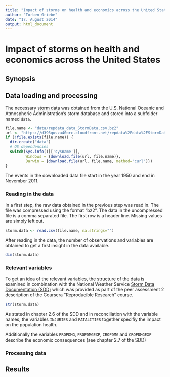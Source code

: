 ---
title: "Impact of storms on health and economics across the United States"
author: "Torben Griebe"
date: "17. August 2014"
output: html_document
---

Impact of storms on health and economics across the United States
=================================================================

Synopsis
--------

Data loading and processing
---------------------------
The necessary 
[storm data](https://d396qusza40orc.cloudfront.net/repdata%2Fdata%2FStormData.csv.bz2) 
was obtained from the U.S. National Oceanic and Atmospheric Administration's 
storm database and stored into a subfolder named `data`.
```{r}
file.name <- "data/repdata_data_StormData.csv.bz2"
url <- "https://d396qusza40orc.cloudfront.net/repdata%2Fdata%2FStormData.csv.bz2"
if (!file.exists(file.name)) {
  dir.create("data")
  # OS dependencies
  switch(Sys.info()[['sysname']],
         Windows = {download.file(url, file.name)},
         Darwin = {download.file(url, file.name, method="curl")})
}
```
The events in the downloaded data file start in the year 1950 and end in 
November 2011.

### Reading in the data
In a first step, the raw data obtained in the previous step was read in. The 
file was compressed using the format "bz2". The data in the uncompressed file
is a comma separated file. The first row is a header line. Missing values are
simply left out.
```{r, cache=TRUE}
storm.data <- read.csv(file.name, na.strings="")
```
After reading in the data, the number of observations and variables are obtained
to get a first insight in the data available. 
```{r}
dim(storm.data)
```

### Relevant variables
To get an idea of the relevant variables, the structure of the data is examined
in combination with the National Weather Service 
[Storm Data Documentation (SDD)](https://d396qusza40orc.cloudfront.net/repdata%2Fpeer2_doc%2Fpd01016005curr.pdf) which was provided as part of the peer assessment 2 description of 
the Coursera "Reproducible Research" course.
```{r}
str(storm.data)
```
As stated in chapter 2.6 of the SDD and in reconciliation with the 
variable names, the variables `INJURIES` and `FATALITIES` together specifiy the
impact on the population health.

Additionally the variables `PROPDMG`, `PROPDMGEXP`, `CROPDMG` and `CROPDMGEXP`
describe the economic consequences (see chapter 2.7 of the SDD)

### Processing data

Results
-------

